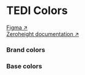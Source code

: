 
<Meta of={ColorStories} title="TEDI-Ready Angular/Base/Colors/TEDI Colors" />

# TEDI Colors

[Figma ↗](<https://www.figma.com/file/jWiRIXhHRxwVdMSimKX2FF/TEDI-Design-System-(draft)?type=design&node-id=47-32908&mode=dev>)<br/>
[Zeroheight documentation ↗](https://zeroheight.com/1ee8444b7/v/latest/p/231068-color-variables/b/30bd91)

<h3>Brand colors</h3>
<div className="example-list padding-14-16">
  <Story of={ColorStories.BrandColors} />
</div>

<h3>Base colors</h3>
<div className="example-list padding-14-16">
  <Story of={ColorStories.BaseColors} />
</div>
